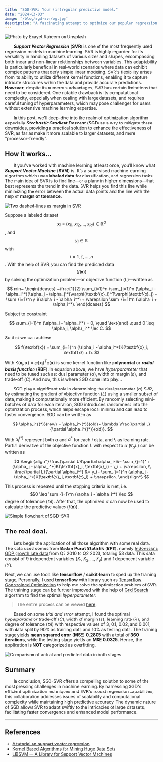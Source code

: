 ```yaml
---
title: "SGD-SVR: Your (ir)regular predictive model."
date: "2024-03-03"
image: "/blog/sgd-svr/og.jpg"
description: "A fascinating attempt to optimize our popular regression algorithm..."
---
```


<Img
    src="https://source.unsplash.com/3RQnQyyzA9c"
    width={768}
    height={576}
    alt="Photo by Enayet Raheem on Unsplash"
/>

&emsp;&emsp;**_Support Vector Regression_** (**SVR**) is one of the most frequently used regression models in machine learning. SVR is highly regarded for its versatility in handling datasets of various sizes and shapes, encompassing both linear and non-linear relationships between variables. This adaptability is particularly beneficial in real-world scenarios where data can exhibit complex patterns that defy simple linear modeling. SVR's flexibility arises from its ability to utilize different kernel functions, enabling it to capture intricate structures within the data and provide accurate predictions. **However**, despite its numerous advantages, SVR has certain limitations that need to be considered. One notable drawback is its computational complexity, especially when dealing with large datasets, and requires careful tuning of hyperparameters, which may pose challenges for users without extensive machine learning expertise.

&emsp;&emsp;In this post, we'll deep-dive into the realm of optimization algorithm especially **_Stochastic Gradient Descent_** (**SGD**) as a way to mitigate these downsides, providing a practical solution to enhance the effectiveness of SVR, as far as make it more scalable to larger datasets, and more "processor-friendly".

## How it works...

&emsp;&emsp;If you've worked with machine learning at least once, you'll know what **_Support Vector Machine_** (**SVM**) is. It's a supervised machine learning algorithm which uses **labeled data** for classification, and regression tasks. The main idea of SVR is to find line&mdash;or a plane in higher dimensions&mdash;that best represents the trend in the data. SVR helps you find this line while minimizing the error between the actual data points and the line with the help of **margin of tolerance**.

<Img
    src="/blog/sgd-svr/svr.webp"
    width={768}
    height={494}
    alt="Two dashed-lines as margin in SVR"
/>

Suppose a labeled dataset $$\textbf{x}_i = (x_{i1}, x_{i2}, \ldots, x_{id}) \in \mathbb{R}^d$$, and $$y_i \in \mathbb{R}$$ with $$i = 1, 2, \ldots, n$$. With the help of SVR, you can find the predicted data $$(f(\textbf{x}))$$ by solving the optimization problem&mdash;or objective function $(L)$&mdash;written as

$$
min~
\begin{dcases}
    ~\frac{1}{2} \sum_{i=1}^n \sum_{j=1}^n (\alpha_i - \alpha_i^*)(\alpha_j - \alpha_j^*)\varphi(\textbf{x}_i)^T\varphi(\textbf{x}_j) - \sum_{i=1}^n y_i(\alpha_i - \alpha_i^*) + \varepsilon \sum_{i=1}^n (\alpha_i + \alpha_i^*).
\end{dcases}
$$

Subject to constraint

$$
\sum_{i=1}^n (\alpha_i - \alpha_i^*) = 0, \quad \text{and} \quad 0 \leq \alpha_i, \alpha_i^* \leq C.
$$

So that we can achieve

$$
f(\textbf{x}) = \sum_{i=1}^n (\alpha_i - \alpha_i^*)K(\textbf{x}_i, \textbf{x}) + b.
$$

With $K(\textbf{x}_i, \textbf{x}) = \varphi(\textbf{x}_i)^T\varphi(\textbf{x})$ is some kernel function like **polynomial** or **_radial basis function_** (**RBF**). In equation above, we have _hyperparameter_ that need to be tuned such as: dual parameter $(\alpha)$, width of margin $(\varepsilon)$, and trade-off $(C)$. And now, this is where SGD come into play...

&emsp;&emsp;SGD play a significant role in determining the dual parameter $(\alpha)$ SVR, by estimating the gradient of objective function $(L)$ using a smaller subset of data, making it computationally more efficient. By randomly selecting mini-batches of data for each iteration, SGD introduces randomness into the optimization process, which helps escape local minima and can lead to faster convergence. SGD can be written as

$$
\alpha_i^{(*)}(new) = \alpha_i^{(*)}(old) - \lambda \frac{\partial L}{\partial \alpha_i^{(*)}(old)}.
$$

With $\alpha_i^{(*)}$ represent both $\alpha$ and $\alpha^*$ for each $i$ data, and $\lambda$ as learning rate. Partial derivative of the objective function $L$ with respect to $\alpha$ $(\nabla_\alpha L)$ can be written as

$$
\begin{align*}
    \frac{\partial L}{\partial \alpha_i} &=  \sum_{j=1}^n (\alpha_j - \alpha_j^*)K(\textbf{x}_j, \textbf{x}_i) - y_i + \varepsilon, \\
    \frac{\partial L}{\partial \alpha_i^*} &= y_i - \sum_{j=1}^n (\alpha_j - \alpha_j^*)K(\textbf{x}_j, \textbf{x}_i) + \varepsilon.
\end{align*}
$$

This process is repeated until the stopping criteria is met, i.e. $$0 \leq \sum_{i=1}^n (\alpha_i - \alpha_i^*) \leq $$ degree of tolerance $(tol)$. After that, the optimized $\alpha$ can now be used to calculate the predictive values $(f(\textbf{x}))$.

<Img
    src="/blog/sgd-svr/flow.webp"
    width={768}
    height={494}
    alt="Simple flowchart of SGD-SVR"
/>

## The real deal.

&emsp;&emsp;Lets begin the application of all those algorithm with some real data. The data used comes from **Badan Pusat Statistik** (**BPS**), namely [Indonesia's GDP growth rate data](https://www.bps.go.id/id/statistics-table/2/MTA0IzI=/-seri-2010--laju-pertumbuhan-pdb-seri-2010--persen-.html) from Q2 2010 to Q2 2023, totaling 53 data. This data consist of 9 independent variables $(X_1, X_2,\ldots, X_9)$ and 1 dependent variable $(Y)$.

<Gist
    gist="akhamr/45eca3e727e02af232a372671d360309"
    alt="First 10 of Indonesia's GDP growth rate data"
    file="data-pdb.csv"
/>

Next, we can use tools like **tensorflow** / **scikit-learn** to sped up the training stage. Personally, I used **tensorflow** with library such as [Tensorflow Constrained Optimization](https://github.com/google-research/tensorflow_constrained_optimization) to help me solve the optimization problem of SVR. The training stage can be further improved with the help of [Grid Search](https://scikit-learn.org/stable/modules/generated/sklearn.model_selection.GridSearchCV.html) algorithm to find the optimal _hyperparameter_.

> The entire process can be viewed [here](https://colab.research.google.com/gist/akhamr/45eca3e727e02af232a372671d360309/model.ipynb).

&emsp;&emsp;Based on some _trial and error_ attempt, I found the optimal _hyperparameter_ trade-off $(C)$, width of margin $(\varepsilon)$, learning rate $(\lambda)$, and degree of tolerance $(tol)$ with respective values of 3, 0.1, 0.02, and 0.001, with data split by 90\% as training data and 10\% as testing data. The training stage yields **mean squared error** (**MSE**) **0.2805** with a total of **360 iterations**, while the testing stage yields an **MSE 0.0325**. Hence, the application is **NOT** categorized as overfitting.

<Img
    src="/blog/sgd-svr/viz.webp"
    width={768}
    height={494}
    alt="Comparison of actual and predicted data in both stages."
/>

## Summary

&emsp;&emsp;In conclusion, SGD-SVR offers a compelling solution to some of the most pressing challenges in machine learning. By harnessing SGD's efficient optimization techniques and SVR's robust regression capabilities, this collaboration addresses issues of scalability and computational complexity while maintaining high predictive accuracy. The dynamic nature of SGD allows SVR to adapt swiftly to the intricacies of large datasets, facilitating faster convergence and enhanced model performance.

---

## References

-   [A tutorial on support vector regression](https://link.springer.com/article/10.1023/B:STCO.0000035301.49549.88)
-   [Kernel Based Algorithms for Mining Huge Data Sets](https://link.springer.com/book/10.1007/3-540-31689-2)
-   [LIBSVM &mdash; A Library for Support Vector Machines](https://dl.acm.org/doi/10.1145/1961189.1961199)
